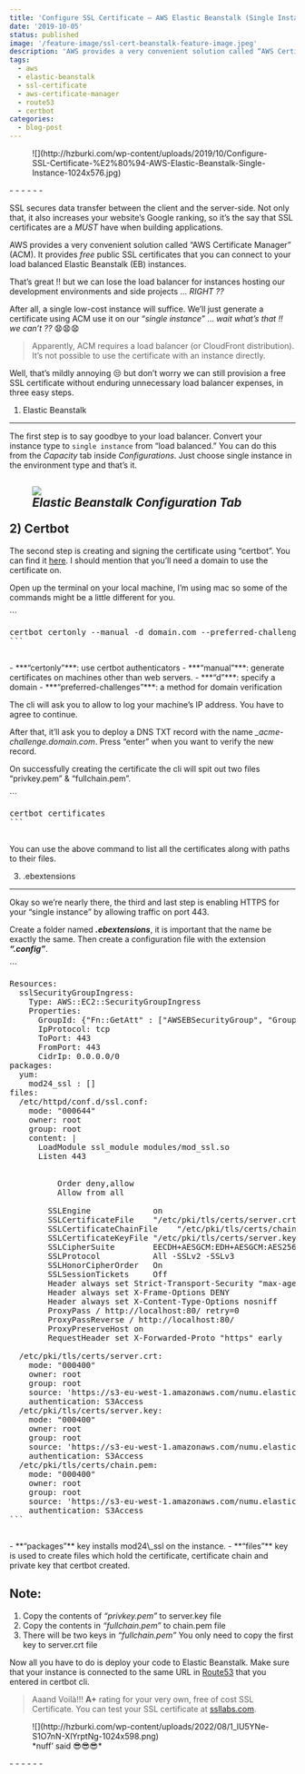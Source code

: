 ```yaml
---
title: 'Configure SSL Certificate — AWS Elastic Beanstalk (Single Instance)'
date: '2019-10-05'
status: published
image: '/feature-image/ssl-cert-beanstalk-feature-image.jpeg'
description: 'AWS provides a very convenient solution called “AWS Certificate Manager” (ACM). It provides free public SSL certificates that you can connect to your load balanced Elastic Beanstalk (EB) instances. Apparently, ACM requires a load balancer (or CloudFront distribution). It’s not possible to use the certificate with an instance directly.'
tags:
  - aws
  - elastic-beanstalk
  - ssl-certificate
  - aws-certificate-manager
  - route53
  - certbot
categories:
  - blog-post
---
```


<div class='wp-block-image ticss-bb6a3bc8'>
  <figure class='aligncenter size-large'>
    ![](http://hzburki.com/wp-content/uploads/2019/10/Configure-SSL-Certificate-%E2%80%94-AWS-Elastic-Beanstalk-Single-Instance-1024x576.jpg)
  </figure>
</div>
- - - - - -

SSL secures data transfer between the client and the server-side. Not only that, it also increases your website’s Google ranking, so it’s the say that SSL certificates are a _MUST_ have when building applications.

AWS provides a very convenient solution called “AWS Certificate Manager” (ACM). It provides _free_ public SSL certificates that you can connect to your load balanced Elastic Beanstalk (EB) instances.

That’s great !! but we can lose the load balancer for instances hosting our development environments and side projects … _RIGHT ??_

After all, a single low-cost instance will suffice. We’ll just generate a certificate using ACM use it on our “_single instance_” … _wait what’s that !! we can’t ??_ 😧😧😧

> Apparently, ACM requires a load balancer (or CloudFront distribution). It’s not possible to use the certificate with an instance directly.

Well, that’s mildly annoying 😒 but don’t worry we can still provision a free SSL certificate without enduring unnecessary load balancer expenses, in three easy steps.

1. Elastic Beanstalk

---

The first step is to say goodbye to your load balancer. Convert your instance type to `single instance` from “load balanced.” You can do this from the _Capacity_ tab inside _Configurations_. Just choose single instance in the environment type and that’s it.

## <div class="wp-block-image"><figure class="aligncenter size-large">![](http://hzburki.com/wp-content/uploads/2022/08/1_ZpuT8WRGcq9mWVYY0gNByQ-1024x471.png)<figcaption>_Elastic Beanstalk Configuration Tab_</figcaption></figure></div>2) Certbot

The second step is creating and signing the certificate using “certbot”. You can find it [here](https://certbot.eff.org/). I should mention that you’ll need a domain to use the certificate on.

Open up the terminal on your local machine, I’m using mac so some of the commands might be a little different for you.

<div class="wp-block-codemirror-blocks-code-block code-block">```
<pre class="CodeMirror" data-setting="{"mode":"shell","mime":"text/x-sh","theme":"material","lineNumbers":false,"styleActiveLine":false,"lineWrapping":false,"readOnly":true,"showPanel":false,"hasCustomCSS":false,"customCSS":"","language":"Shell","modeName":"shell"}">certbot certonly --manual -d domain.com --preferred-challenges dns
```

</div>- ***“certonly”***: use certbot authenticators
- ***“manual”***: generate certificates on machines other than web servers.
- ***“d”***: specify a domain
- ***“preferred-challenges”***: a method for domain verification

The cli will ask you to allow to log your machine’s IP address. You have to agree to continue.

After that, it’ll ask you to deploy a DNS TXT record with the name _\_acme-challenge.domain.com_. Press “enter” when you want to verify the new record.

On successfully creating the certificate the cli will spit out two files “privkey.pem” &amp; “fullchain.pem”.

<div class="wp-block-codemirror-blocks-code-block code-block">```
<pre class="CodeMirror" data-setting="{"mode":"shell","mime":"text/x-sh","theme":"material","lineNumbers":false,"styleActiveLine":false,"lineWrapping":false,"readOnly":true,"showPanel":false,"hasCustomCSS":false,"customCSS":"","language":"Shell","modeName":"shell"}">certbot certificates
```

</div>You can use the above command to list all the certificates along with paths to their files.

3. .ebextensions

---

Okay so we’re nearly there, the third and last step is enabling HTTPS for your “single instance” by allowing traffic on port 443.

Create a folder named **_.ebextensions_**, it is important that the name be exactly the same. Then create a configuration file with the extension **_“.config”_**.

<div class="wp-block-codemirror-blocks-code-block code-block">```
<pre class="CodeMirror" data-setting="{"mode":"yaml","mime":"text/x-yaml","theme":"material","lineNumbers":false,"styleActiveLine":false,"lineWrapping":false,"readOnly":true,"showPanel":false,"hasCustomCSS":false,"customCSS":"","language":"YAML","modeName":"yaml"}">Resources:
  sslSecurityGroupIngress:
    Type: AWS::EC2::SecurityGroupIngress
    Properties:
      GroupId: {"Fn::GetAtt" : ["AWSEBSecurityGroup", "GroupId"]}
      IpProtocol: tcp
      ToPort: 443
      FromPort: 443
      CidrIp: 0.0.0.0/0
packages:
  yum:
    mod24_ssl : []
files:
  /etc/httpd/conf.d/ssl.conf:
    mode: "000644"
    owner: root
    group: root
    content: |
      LoadModule ssl_module modules/mod_ssl.so
      Listen 443
      <VirtualHost *:443>
        <Proxy *>
          Order deny,allow
          Allow from all
        </Proxy>
        SSLEngine             on
        SSLCertificateFile    "/etc/pki/tls/certs/server.crt"
        SSLCertificateChainFile    "/etc/pki/tls/certs/chain.pem"
        SSLCertificateKeyFile "/etc/pki/tls/certs/server.key"
        SSLCipherSuite        EECDH+AESGCM:EDH+AESGCM:AES256+EECDH:AES256+EDH
        SSLProtocol           All -SSLv2 -SSLv3
        SSLHonorCipherOrder   On
        SSLSessionTickets     Off
        Header always set Strict-Transport-Security "max-age=63072000; includeSubdomains; preload"
        Header always set X-Frame-Options DENY
        Header always set X-Content-Type-Options nosniff
        ProxyPass / http://localhost:80/ retry=0
        ProxyPassReverse / http://localhost:80/
        ProxyPreserveHost on
        RequestHeader set X-Forwarded-Proto "https" early
      </VirtualHost>
  /etc/pki/tls/certs/server.crt:
    mode: "000400"
    owner: root
    group: root
    source: 'https://s3-eu-west-1.amazonaws.com/numu.elasticbean/ssl/`{"Ref": "AWSEBEnvironmentName" }`.crt'
    authentication: S3Access
  /etc/pki/tls/certs/server.key:
    mode: "000400"
    owner: root
    group: root
    source: 'https://s3-eu-west-1.amazonaws.com/numu.elasticbean/ssl/`{"Ref": "AWSEBEnvironmentName" }`.key'
    authentication: S3Access
  /etc/pki/tls/certs/chain.pem:
    mode: "000400"
    owner: root
    group: root
    source: 'https://s3-eu-west-1.amazonaws.com/numu.elasticbean/ssl/`{"Ref": "AWSEBEnvironmentName" }`.pem'
    authentication: S3Access
```

</div>- **“packages”** key installs mod24\_ssl on the instance.
- **“files”** key is used to create files which hold the certificate, certificate chain and private key that certbot created.

## **Note:**

1. Copy the contents of _“privkey.pem”_ to server.key file
2. Copy the contents in _“fullchain.pem”_ to chain.pem file
3. There will be two keys in _“fullchain.pem”_ You only need to copy the first key to server.crt file

Now all you have to do is deploy your code to Elastic Beanstalk. Make sure that your instance is connected to the same URL in [Route53](https://aws.amazon.com/route53/) that you entered in certbot cli.

> Aaand Voilà!!! **A+** rating for your very own, free of cost SSL Certificate. You can test your SSL certificate at [ssllabs.com](https://www.ssllabs.com/ssltest/).

<div class='wp-block-image'>
  <figure class='aligncenter size-large'>
    ![](http://hzburki.com/wp-content/uploads/2022/08/1_lU5YNe-S1O7nN-XlYrptNg-1024x598.png)
    <figcaption>*nuff’ said 😎😎😎*</figcaption>
  </figure>
</div>
- - - - - -
